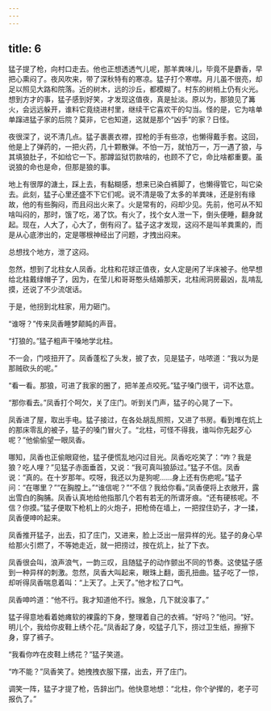 ```yaml
---
---
---
```

title: 6
---



猛子提了枪，向村口走去。他也正想透透气儿呢，那羊粪味儿，毕竟不是麝香，早把心熏闷了。夜风吹来，带了深秋特有的寒凉。猛子打个寒噤。月儿虽不很亮，却足以照见大路和院落。近的树木，远的沙丘，都模糊了。村东的树梢上仍有火光。想到方才的事，猛子感到好笑，才发现这值夜，真是扯淡。原以为，那狼见了篝火，会远远躲开，谁料它竟绕进村里，继续干它喜欢干的勾当。怪的是，它为啥单单蹿进猛子家的后院？莫非，它也知道，这就是那个“凶手”的家？日怪。

夜很深了，说不清几点。猛子裹裹衣襟，捏枪的手有些凉，也懒得戴手套。这回，他是上了弹药的，一把火药，几十颗散弹。不怕一万，就怕万一，万一遇了狼，与其填狼肚子，不如给它一下。那蹲监狱罚款啥的，也顾不了它，命比啥都重要。虽说狼的命也是命，但那是狼的事。

地上有很厚的溏土，踩上去，有黏糊感，想来已染白裤脚了，也懒得管它，叫它染去。此刻，猛子心里还盛不下它们呢。说不清是吸了太多的羊粪味，还是别有缘故，他的有些胸闷，而且闷出火来了。火是常有的，闷却少见。先前，他可从不知啥叫闷的，那时，饿了吃，渴了饮。有火了，找个女人泄一下，倒头便睡，翻身就起。现在，人大了，心大了，倒有闷了。猛子这才发现，这闷不是叫羊粪熏的，而是从心底渗出的，定是哪根神经出了问题，才拽出闷来。

总想找个地方，泄了这闷。

忽然，想到了北柱女人凤香。北柱和花球正值夜，女人定是闲了半床被子。他早想给北柱戴绿帽子了，因为，在莹儿和哥哥憨头结婚那天，北柱闹洞房最凶，乱啃乱摸，还说了不少流氓话。

于是，他拐到北柱家，用力砸门。

“谁呀？”传来凤香睡梦颠盹的声音。

“打狼的。”猛子粗声干嗓地学北柱。

不一会，门吱扭开了。凤香蓬松了头发，披了衣，见是猛子，咕哝道：“我以为是那贼砍头的呢。”

“看一看。那狼，可进了我家的圈了，把羊差点咬死。”猛子嗓门很干，词不达意。

“那你看去。”凤香打个呵欠，关了庄门。听到关门声，猛子的心晃了一下。

凤香进了屋，取出手电。猛子接过，在各处胡乱照照，又进了书房。看到堆在炕上的那床零乱的被子，猛子的嗓门冒火了。“北柱，可怪不得我，谁叫你先起歹心呢？”他偷偷望一眼凤香。

哪知，凤香也正偷眼窥他，猛子便慌乱地闪过目光。凤香吃吃笑了：“咋？我是狼？吃人哩？”见猛子赤面垂首，又说：“我可真叫狼舔过。”猛子不信。凤香说：“真的。在十岁那年。哎呀，我还以为是狗呢……身上还有伤疤呢。”猛子问：“在哪里？”“在胸膛上。”“谁信呢？”“不信？我给你看。”凤香便将上衣敞开，露出雪白的胸脯。凤香认真地给他指那几个若有若无的所谓牙痕。“还有硬核呢。不信？你摸。”猛子便取下枪机上的火炮子，把枪倚在墙上，一把捏住奶子，才一揉，凤香便呻吟起来。

凤香推开猛子，出去，扣了庄门，又进来，脸上泛出一层异样的光。猛子的身心早给那火引燃了，不等她走近，就一把捞过，按在炕上，扯了下衣。

凤香很会叫，浪声浪气，一韵三叹，且随猛子的动作颤出不同的节奏。这使猛子感到一种异样的刺激。忽然，凤香大叫起来，眼珠上翻，面孔扭曲。猛子吃了一惊，却听得凤香喘息着叫：“上天了。上天了。”他才松了口气。

凤香呻吟道：“他不行。我才知道他不行。猴急，几下就没事了。”

猛子得意地看着她瘫软的裸露的下身，整理着自己的衣裤。“好吗？”他问。“好。明儿个，我给你皮鞋上绣个花。”凤香起了身，咬猛子几下，捞过卫生纸，擦擦下身，穿了裤子。

“我看你咋在皮鞋上绣花？”猛子笑道。

“咋不能？”凤香笑了。她拽拽衣服下摆，出去，开了庄门。

调笑一阵，猛子才提了枪，告辞出门。他快意地想：“北柱，你个驴撵的，老子可报仇了。”